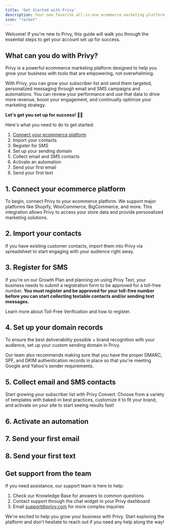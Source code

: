 ```yaml
---
title: 'Get Started with Privy'
description: Your new favorite all-in-one ecommerce marketing platform.
icon: "rocket"
---
```

Welcome! If you're new to Privy, this guide will walk you through the essential steps to get your account set up for success.

## What can you do with Privy?

Privy is a powerful ecommerce marketing platform designed to help you grow your business with tools that are empowering, not overwhelming. 

With Privy, you can grow your subscriber list and send them targeted, personalized messaging through email and SMS campaigns and automations. You can review your performance and use that data to drive more revenue, boost your engagement, and continually optimize your marketing strategy.

**Let's get you set up for success!** 💪🏼

Here's what you need to do to get started:
1. [Connect your ecommerce platform](/docs/get-started/getting-started/start-here#connect-your-ecommerce-platform)
2. Import your contacts
3. Register for SMS
4. Set up your sending domain
5. Collect email and SMS contacts
6. Activate an automation
7. Send your first email
8. Send your first text

## 1. Connect your ecommerce platform

To begin, connect Privy to your ecommerce platform. We support major platforms like Shopify, WooCommerce, BigCommerce, and more. This integration allows Privy to access your store data and provide personalized marketing solutions.

<CardGroup cols={2}>
  <Card horizontal title="Install Privy on your site" icon="globe">
  </Card>
  <Card horizontal title="Integrate with your Email Service Provider" icon="envelope">
  </Card>
</CardGroup>



## 2. Import your contacts

If you have existing customer contacts, import them into Privy via spreadsheet to start engaging with your audience right away.

## 3. Register for SMS

If you're on our Growth Plan and planning on using Privy Text, your business needs to submit a registration form to be approved for a toll-free number. **You must register and be approved for your toll-free number before you can start collecting textable contacts and/or sending text messages.**

<Card horizontal title="Toll-Free Verification" icon="mobile">
    Learn more about Toll-Free Verification and how to register.
</Card>

## 4. Set up your domain records

To ensure the best deliverability possible + brand recognition with your audience, set up your custom sending domain in Privy.

Our team also recommends making sure that you have the proper DMARC, SPF, and DKIM authentication records in place so that you're meeting Google and Yahoo's sender requirements.

<CardGroup cols={2}>
  <Card horizontal title="Set up your custom sending domain" icon="globe">
  </Card>
  <Card horizontal title="Make sure your domain is authenticated" icon="envelope">
  </Card>
</CardGroup>

## 5. Collect email and SMS contacts

Start growing your subscriber list with Privy Convert. Choose from a variety of templates with baked-in best practices, customize it to fit your brand, and activate on your site to start seeing results fast!

## 6. Activate an automation


## 7. Send your first email


## 8. Send your first text


## Get support from the team

If you need assistance, our support team is here to help:

1. Check our Knowledge Base for answers to common questions
2. Contact support through the chat widget in your Privy dashboard
3. Email support@privy.com for more complex inquiries

We're excited to help you grow your business with Privy. Start exploring the platform and don't hesitate to reach out if you need any help along the way!